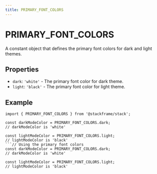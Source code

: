 ```yaml
---
title: PRIMARY_FONT_COLORS
---
```


# PRIMARY_FONT_COLORS

A constant object that defines the primary font colors for dark and light themes.

## Properties

- `dark`: `'white'` - The primary font color for dark theme.
- `light`: `'black'` - The primary font color for light theme.

## Example

```tsx
import { PRIMARY_FONT_COLORS } from '@stackframe/stack';

const darkModeColor = PRIMARY_FONT_COLORS.dark;
// darkModeColor is 'white'

const lightModeColor = PRIMARY_FONT_COLORS.light;
// lightModeColor is 'black'
```// Using the primary font colors
const darkModeColor = PRIMARY_FONT_COLORS.dark;
// darkModeColor is 'white'

const lightModeColor = PRIMARY_FONT_COLORS.light;
// lightModeColor is 'black'
```